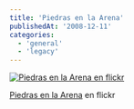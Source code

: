 ```yaml
---
title: 'Piedras en la Arena'
publishedAt: '2008-12-11'
categories:
  - 'general'
  - 'legacy'
---
```


[![Piedras en la Arena en flickr](https://farm4.static.flickr.com/3244/3096465530_a842edcba1.jpg)](http://www.flickr.com/photos/ryck/3096465530/ 'Piedras en la Arena')

[Piedras en la Arena](http://www.flickr.com/photos/ryck/3096465530/) en flickr

